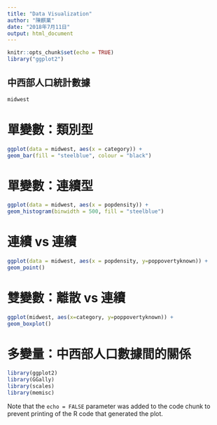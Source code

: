 ```yaml
---
title: "Data Visualization"
author: "陳麒業"
date: "2018年7月11日"
output: html_document
---
```


```r
knitr::opts_chunk$set(echo = TRUE)
library("ggplot2")
```

## 中西部人口統計數據

```r
midwest
```

# 單變數：類別型

```r
ggplot(data = midwest, aes(x = category)) +
geom_bar(fill = "steelblue", colour = "black")
```

# 單變數：連續型

```r
ggplot(data = midwest, aes(x = popdensity)) +
geom_histogram(binwidth = 500, fill = "steelblue")
```

# 連續 vs 連續

```r
ggplot(data = midwest, aes(x = popdensity, y=poppovertyknown)) +
geom_point()
```

# 雙變數：離散 vs 連續

```r
ggplot(midwest, aes(x=category, y=poppovertyknown)) +
geom_boxplot()
```

# 多變量：中西部人口數據間的關係

```r
library(ggplot2)
library(GGally)
library(scales)
library(memisc)
```

Note that the `echo = FALSE` parameter was added to the code chunk to prevent printing of the R code that generated the plot.
